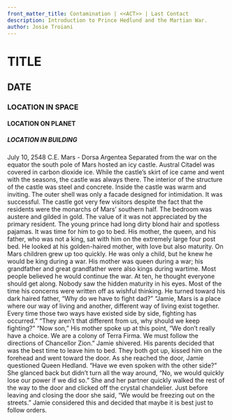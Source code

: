 ```yaml
---
front_matter_title: Contamination | <<ACT>> | Last Contact
description: Introduction to Prince Hedlund and the Martian War.
author: Josie Troiani
---
```

# TITLE

## DATE

### LOCATION IN SPACE

#### LOCATION ON PLANET

##### LOCATION IN BUILDING

July 10, 2548 C.E.
Mars - Dorsa Argentea
Separated from the war on the equator the south pole of Mars hosted an icy castle. Austral Citadel was covered in carbon dioxide ice. While the castle’s skirt of ice came and went with the seasons, the castle was always there. The interior of the structure of the castle was steel and concrete. Inside the castle was warm and inviting. The outer shell was only a facade designed for intimidation. It was successful. The castle got very few visitors despite the fact that the residents were the monarchs of Mars’ southern half.
The bedroom was austere and gilded in gold. The value of it was not appreciated by the primary resident. The young prince had long dirty blond hair and spotless pajamas. It was time for him to go to bed. His mother, the queen, and his father, who was not a king, sat with him on the extremely large four post bed.
He looked at his golden-haired mother, with love but also maturity. On Mars children grew up too quickly. He was only a child, but he knew he would be king during a war. His mother was queen during a war; his grandfather and great grandfather were also kings during wartime. Most people believed he would continue the war. At ten, he thought everyone should get along. Nobody saw the hidden maturity in his eyes. Most of the time his concerns were written off as wishful thinking. He turned toward his dark haired father, “Why do we have to fight dad?”
“Jamie, Mars is a place where our way of living and another, different way of living exist together. Every time those two ways have existed side by side, fighting has occurred.”
“They aren’t that different from us, why should we keep fighting?”
“Now son,” His mother spoke up at this point, “We don’t really have a choice. We are a colony of Terra Firma. We must follow the directions of Chancellor Zion.” Jamie shivered. His parents decided that was the best time to leave him to bed. They both got up, kissed him on the forehead and went toward the door. As she reached the door, Jamie questioned Queen Hedland. “Have we even spoken with the other side?”
She glanced back but didn’t turn all the way around, “No, we would quickly lose our power if we did so.” She and her partner quickly walked the rest of the way to the door and clicked off the crystal chandelier. Just before leaving and closing the door she said, “We would be freezing out on the streets.”
Jamie considered this and decided that maybe it is best just to follow orders.
